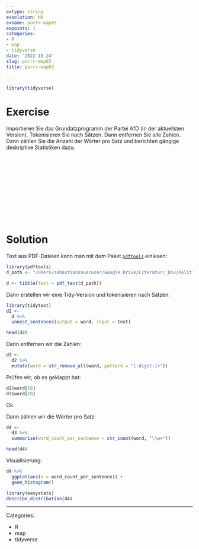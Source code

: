 ```yaml
---
extype: string
exsolution: NA
exname: purrr-map03
expoints: 1
categories:
- R
- map
- tidyverse
date: '2022-10-24'
slug: purrr-map03
title: purrr-map03

---
```





```r
library(tidyverse)
```


# Exercise

Importieren Sie das Grundatzprogramm der Partei AfD (in der aktuellsten Version). 
Tokenisieren Sie nach Sätzen. 
Dann entfernen Sie alle Zahlen.
Dann zählen Sie die Anzahl der Wörter pro Satz und berichten gängige deskriptive Statistiken dazu.








</br>
</br>
</br>
</br>
</br>
</br>
</br>
</br>
</br>
</br>

# Solution

Text aus PDF-Dateien kann man mit dem Paket [`pdftools`](https://docs.ropensci.org/pdftools/) einlesen:

```r
library(pdftools)
d_path <- "/Users/sebastiansaueruser/Google Drive/Literatur/_Div/Politik/afd-grundsatzprogramm-2022.pdf"

d <- tibble(text = pdf_text(d_path))
```


Dann erstellen wir eine Tidy-Version und tokenisieren nach Sätzen:

```r
library(tidytext)
d2 <-
  d %>% 
  unnest_sentences(output = word, input = text)

head(d2)
```

Dann entfernen wir die Zahlen:

```r
d3 <- 
  d2 %>% 
  mutate(word = str_remove_all(word, pattern = "[:digit:]+"))
```

Prüfen wir, ob es geklappt hat:

```r
d2$word[10]
d3$word[10]
```

Ok.

Dann zählen wir die Wörter pro Satz:


```r
d4 <- 
  d3 %>% 
  summarise(word_count_per_sentence = str_count(word, "\\w+"))

head(d4)
```

Visualisierung:

```r
d4 %>% 
  ggplot(aes(x = word_count_per_sentence)) +
  geom_histogram()
```


```r
library(easystats)
describe_distribution(d4)
```





---

Categories: 

- R
- map
- tidyverse

